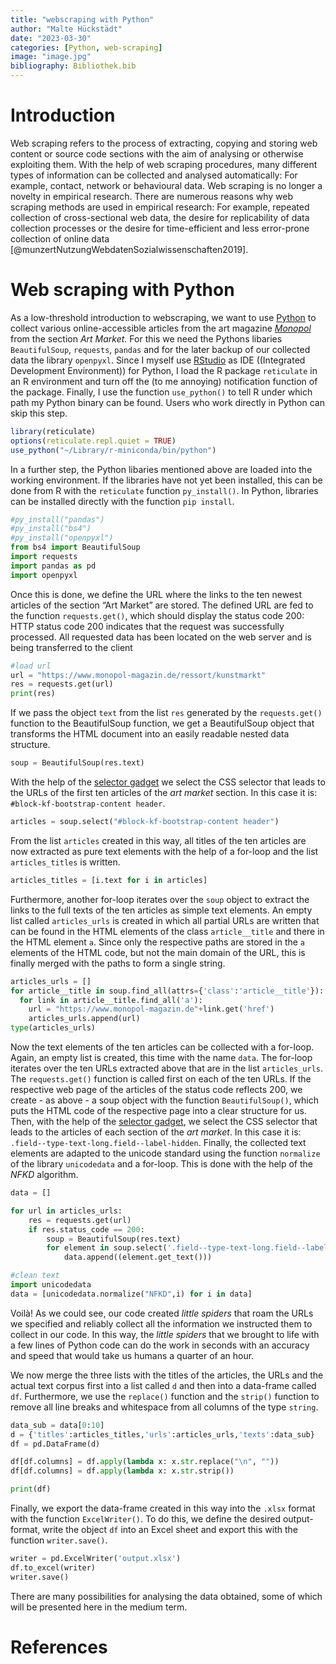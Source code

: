 ```yaml
---
title: "webscraping with Python"
author: "Malte Hückstädt"
date: "2023-03-30"
categories: [Python, web-scraping]
image: "image.jpg"
bibliography: Bibliothek.bib
---
```

# Introduction

Web scraping refers to the process of extracting, copying and storing web content or source code sections with the aim of analysing or otherwise exploiting them. With the help of web scraping procedures, many different types of information can be collected and analysed automatically: For example, contact, network or behavioural data. Web scraping is no longer a novelty in empirical research. There are numerous reasons why web scraping methods are used in empirical research: For example, repeated collection of cross-sectional web data, the desire for replicability of data collection processes or the desire for time-efficient and less error-prone collection of online data [@munzertNutzungWebdatenSozialwissenschaften2019].

# Web scraping with Python

As a low-threshold introduction to webscraping, we want to use [Python](https://www.python.org/) to collect various online-accessible articles from the art magazine [_Monopol_](https://www.monopol-magazin.de/) from the section _Art Market_. For this we need the Pythons libaries `BeautifulSoup`, `requests`, `pandas` and for the later backup of our collected data the library `openpyxl`. Since I myself use [RStudio](https://www.rstudio.com/) as IDE ((Integrated Development Environment)) for Python, I load the R package `reticulate` in an R environment and turn off the (to me annoying) notification function of the package. Finally, I use the function `use_python()` to tell R under which path my Python binary can be found. Users who work directly in Python can skip this step.

```r
library(reticulate)
options(reticulate.repl.quiet = TRUE)
use_python("~/Library/r-miniconda/bin/python")
```

In a further step, the Python libaries mentioned above are loaded into the working environment. If the libraries have not yet been installed, this can be done from R with the `reticulate` function `py_install()`. In Python, libraries can be installed directly with the function `pip install`.

```python
#py_install("pandas")
#py_install("bs4")
#py_install("openpyxl")
from bs4 import BeautifulSoup
import requests
import pandas as pd
import openpyxl
```

Once this is done, we define the URL where the links to the ten newest articles of the section "Art Market" are stored. The defined URL are fed to the function `requests.get()`, which should display the status code 200: HTTP status code 200 indicates that the request was successfully processed. All requested data has been located on the web server and is being transferred to the client

```python
#load url
url = "https://www.monopol-magazin.de/ressort/kunstmarkt"
res = requests.get(url)
print(res)
```
If we pass the object `text` from the list `res` generated by the `requests.get()` function to the BeautifulSoup function, we get a BeautifulSoup object that transforms the HTML document into an easily readable nested data structure.

```python
soup = BeautifulSoup(res.text)
```
With the help of the [selector gadget](https://chrome.google.com/webstore/detail/selectorgadget/mhjhnkcfbdhnjickkkdbjoemdmbfginb?hl=de) we select the CSS selector that leads to the URLs of the first ten articles of the _art market_ section. In this case it is: `#block-kf-bootstrap-content header`.
```python
articles = soup.select("#block-kf-bootstrap-content header")
```
From the list `articles` created in this way, all titles of the ten articles are now extracted as pure text elements with the help of a for-loop and the list `articles_titles` is written.

```python
articles_titles = [i.text for i in articles]
```
Furthermore, another for-loop iterates over the `soup` object to extract the links to the full texts of the ten articles as simple text elements. An empty list called `articles_urls` is created in which all partial URLs are written that can be found in the HTML elements of the class `article__title` and there in the HTML element `a`. Since only the respective paths are stored in the `a` elements of the HTML code, but not the main domain of the URL, this is finally merged with the paths to form a single string.

```python
articles_urls = []
for article__title in soup.find_all(attrs={'class':'article__title'}):
  for link in article__title.find_all('a'):
    url = "https://www.monopol-magazin.de"+link.get('href')
    articles_urls.append(url)
type(articles_urls)
```

Now the text elements of the ten articles can be collected with a for-loop. Again, an empty list is created, this time with the name `data`. The for-loop iterates over the ten URLs extracted above that are in the list `articles_urls`. The `requests.get()` function is called first on each of the ten URLs. If the respective web page of the articles of the status code reflects 200, we create - as above - a soup object with the function `BeautifulSoup()`, which puts the HTML code of the respective page into a clear structure for us. Then, with the help of the [selector gadget](https://chrome.google.com/webstore/detail/selectorgadget/mhjhnkcfbdhnjickkkdbjoemdmbfginb?hl=de), we select the CSS selector that leads to the articles of each section of the _art market_. In this case it is: `.field--type-text-long.field--label-hidden`. Finally, the collected text elements are adapted to the unicode standard using the function `normalize` of the library `unicodedata` and a for-loop. This is done with the help of the _NFKD_ algorithm.

```python
data = []

for url in articles_urls:
    res = requests.get(url)
    if res.status_code == 200:
        soup = BeautifulSoup(res.text)
        for element in soup.select('.field--type-text-long.field--label-hidden'):
            data.append((element.get_text()))

#clean text
import unicodedata
data = [unicodedata.normalize("NFKD",i) for i in data]
```

Voilà! As we could see, our code created _little spiders_ that roam the URLs we specified and reliably collect all the information we instructed them to collect in our code. In this way, the _little spiders_ that we brought to life with a few lines of Python code can do the work in seconds with an accuracy and speed that would take us humans a quarter of an hour.

We now merge the three lists with the titles of the articles, the URLs and the actual text corpus first into a list called `d` and then into a data-frame called `df`. Furthermore, we use the `replace()` function and the `strip()` function to remove all line breaks and whitespace from all columns of the type `string`.

```python
data_sub = data[0:10]
d = {'titles':articles_titles,'urls':articles_urls,'texts':data_sub}
df = pd.DataFrame(d)

df[df.columns] = df.apply(lambda x: x.str.replace("\n", ""))
df[df.columns] = df.apply(lambda x: x.str.strip())

print(df)
```
Finally, we export the data-frame created in this way into the `.xlsx` format with the function `ExcelWriter()`. To do this, we define the desired output-format, write the object `df` into an Excel sheet and export this with the function `writer.save()`.

```python
writer = pd.ExcelWriter('output.xlsx')
df.to_excel(writer)
writer.save()
```
There are many possibilities for analysing the data obtained, some of which will be presented here in the medium term.

# References